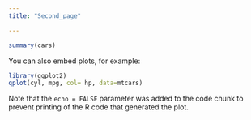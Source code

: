 ```yaml
---
title: "Second_page"

---
```


```r
summary(cars)
```

You can also embed plots, for example:

```r
library(ggplot2)
qplot(cyl, mpg, col= hp, data=mtcars)
```

Note that the `echo = FALSE` parameter was added to the code chunk to prevent printing of the R code that generated the plot.
